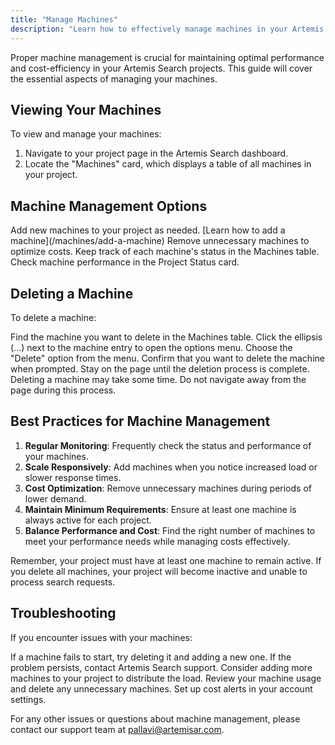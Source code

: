 ```yaml
---
title: "Manage Machines"
description: "Learn how to effectively manage machines in your Artemis Search project"
---
```


Proper machine management is crucial for maintaining optimal performance and cost-efficiency in your Artemis Search projects. This guide will cover the essential aspects of managing your machines.

## Viewing Your Machines

To view and manage your machines:

1. Navigate to your project page in the Artemis Search dashboard.
2. Locate the "Machines" card, which displays a table of all machines in your project.

## Machine Management Options

<CardGroup cols={2}>
  <Card title="Add Machine" icon="plus">
    Add new machines to your project as needed. [Learn how to add a machine](/machines/add-a-machine)
  </Card>
  <Card title="Delete Machine" icon="trash">
    Remove unnecessary machines to optimize costs.
  </Card>
  <Card title="Monitor Status" icon="gauge">
    Keep track of each machine's status in the Machines table.
  </Card>
  <Card title="View Performance" icon="chart-line">
    Check machine performance in the Project Status card.
  </Card>
</CardGroup>

## Deleting a Machine

To delete a machine:

<Steps>
  <Step title="Locate the Machine">
    Find the machine you want to delete in the Machines table.
  </Step>
  <Step title="Click the Options Menu">
    Click the ellipsis (...) next to the machine entry to open the options menu.
  </Step>
  <Step title="Select 'Delete'">
    Choose the "Delete" option from the menu.
  </Step>
  <Step title="Confirm Deletion">
    Confirm that you want to delete the machine when prompted.
  </Step>
  <Step title="Wait for Completion">
    Stay on the page until the deletion process is complete.
    <Warning>
    Deleting a machine may take some time. Do not navigate away from the page during this process.
    </Warning>
  </Step>
</Steps>

## Best Practices for Machine Management

1. **Regular Monitoring**: Frequently check the status and performance of your machines.
2. **Scale Responsively**: Add machines when you notice increased load or slower response times.
3. **Cost Optimization**: Remove unnecessary machines during periods of lower demand.
4. **Maintain Minimum Requirements**: Ensure at least one machine is always active for each project.
5. **Balance Performance and Cost**: Find the right number of machines to meet your performance needs while managing costs effectively.

<Tip>
Remember, your project must have at least one machine to remain active. If you delete all machines, your project will become inactive and unable to process search requests.
</Tip>

## Troubleshooting

If you encounter issues with your machines:

<AccordionGroup>
  <Accordion title="Machine Not Starting" icon="exclamation-triangle">
    If a machine fails to start, try deleting it and adding a new one. If the problem persists, contact Artemis Search support.
  </Accordion>
  <Accordion title="Slow Performance" icon="turtle">
    Consider adding more machines to your project to distribute the load.
  </Accordion>
  <Accordion title="Unexpected Costs" icon="money-bill-wave">
    Review your machine usage and delete any unnecessary machines. Set up cost alerts in your account settings.
  </Accordion>
</AccordionGroup>

For any other issues or questions about machine management, please contact our support team at [pallavi@artemisar.com](mailto:pallavi@artemisar.com).
